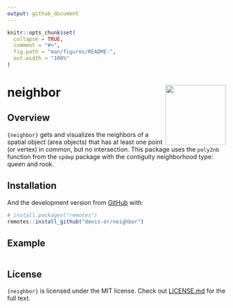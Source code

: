 ```yaml
---
output: github_document
---
```


<!-- README.md is generated from README.Rmd. Please edit that file -->

```r
knitr::opts_chunk$set(
  collapse = TRUE,
  comment = "#>",
  fig.path = "man/figures/README-",
  out.width = "100%"
)
```

# neighbor <a href='https://www.denis-or.com.br'><img src='man/figures/logo.png' align="right" height="139" /></a>

<!-- badges: start -->
<!-- badges: end -->

## Overview

`{neighbor}` gets and visualizes the neighbors of a spatial object (area objects) 
that has at least one point (or vertex) in common, but no intersection. 
This package uses the `poly2nb` function from the `spdep` package with the
contiguity neighborhood type: queen and rook.

## Installation

And the development version from [GitHub](https://github.com/) with:

```r
# install.packages("remotes")
remotes::install_github("denis-or/neighbor")
```

## Example


```r

```


## License

`{neighbor}` is licensed under the MIT license. Check out
[LICENSE.md](https://github.com/denis-or/neighbor/blob/master/LICENSE.md)
for the full text.

